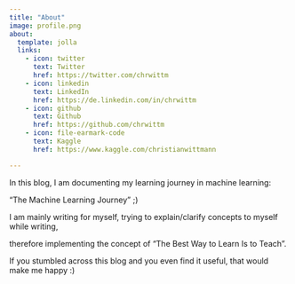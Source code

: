 ```yaml
---
title: "About"
image: profile.png
about:
  template: jolla
  links:
    - icon: twitter
      text: Twitter
      href: https://twitter.com/chrwittm  
    - icon: linkedin
      text: LinkedIn
      href: https://de.linkedin.com/in/chrwittm
    - icon: github
      text: Github
      href: https://github.com/chrwittm
    - icon: file-earmark-code
      text: Kaggle
      href: https://www.kaggle.com/christianwittmann

---
```


In this blog, I am documenting my learning journey in machine learning:

"The Machine Learning Journey" ;)

I am mainly writing for myself, trying to explain/clarify concepts to myself while writing,

therefore implementing the concept of "The Best Way to Learn Is to Teach".

If you stumbled across this blog and you even find it useful, that would make me happy :)
